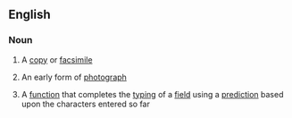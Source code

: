 ==English==

===Noun===
{{wikipedia}}
{{en-noun|-}}

#{{dated|countable}} A [[copy]] or [[facsimile]]
#{{dated|countable}} An early form of [[photograph]]
#{{uncountable|computing}} A [[function]] that completes the [[typing]] of a [[field]] using a [[prediction]] based upon the characters entered so far